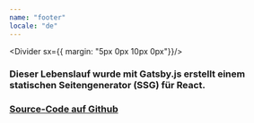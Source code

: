```yaml
---
name: "footer"
locale: "de"
---
```



<Divider sx={{ margin: "5px 0px 10px 0px"}}/>


### Dieser Lebenslauf wurde mit Gatsby.js erstellt einem statischen Seitengenerator (SSG) für React. 
### [Source-Code auf Github](https://github.com/firsttris/gatsby-cv)